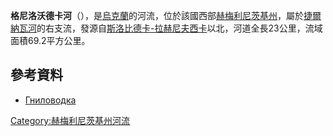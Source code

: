 '''格尼洛沃德卡河'''（{{lang-uk|Гниловодка}}），是[[烏克蘭|烏克蘭]]的河流，位於該國西部[[赫梅利尼茨基州|赫梅利尼茨基州]]，屬於[[捷爾納瓦河|捷爾納瓦河]]的右支流，發源自[[斯洛比德卡-拉赫尼夫西卡|斯洛比德卡-拉赫尼夫西卡]]以北，河道全長23公里，流域面積69.2平方公里。

==參考資料==
*[https://web.archive.org/web/20160324180453/http://vodgosp.km.ua/water-resources.php Гниловодка]

{{DEFAULTSORT:Гниловодка}}
[[Category:赫梅利尼茨基州河流|Category:赫梅利尼茨基州河流]]


{{Ukraine-river-stub}}